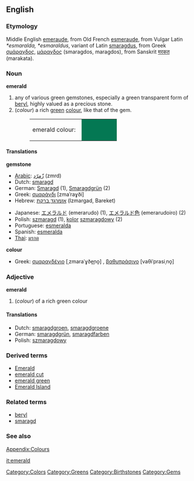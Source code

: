 {{wikipedia}}
==English==

===Etymology===
Middle English [[emeraude]], from Old French [[esmeraude]], from Vulgar Latin ''*esmaralda, *esmaraldus'', variant of Latin [[smaragdus]], from Greek [[σμάραγδος]], [[μάραγδος]] (smaragdos, maragdos), from Sanskrit [[मरकत]] (marakata).  

===Noun===
'''emerald'''
#any of various green gemstones, especially a green transparent form of [[beryl]], highly valued as a precious stone.
#(''colour'') a rich [[green]] [[color|colour]], like that of the gem.
#:<table><tr><td>emerald colour: &nbsp;</td><td bgcolor="#047853" width="80">&nbsp; </td></tr></table>

====Translations====

'''gemstone'''
{{top}}
*[[Arabic]]: [[زّمرّد]] (zmrd)
*Dutch: [[smaragd]] {{m}}
*German: [[Smaragd]] {{m}} (1), [[Smaragdgrün]] {{n}} (2)
*Greek: [[σμαράγδι]] [zmaˈraɣði] {{n}}
*Hebrew: [[אזמרגד]],[[ברקת]] (Izmargad, Bareket)
{{mid}}
*Japanese: [[エメラルド]] (emerarudo) (1), [[エメラルド色]] (emerarudoiro) (2)
*Polish: [[szmaragd]] {{m}} (1), [[kolor]] [[szmaragdowy]] {{m}} (2)
*Portuguese: [[esmeralda]] {{f}}
*Spanish: [[esmeralda]] {{f}}
*[[Thai]]: [[มรกต]]
{{bottom}}

'''colour'''
{{top}}
*Greek: [[σμαραγδένιο]] [ˌzmaraˈɣðe̞ɲo̞] {{n}}, [[βαθυπράσινο]] [vaθiˈprasiˌno̞] {{n}}

===Adjective===
'''emerald'''

#(''colour'') of a rich green colour

====Translations====
*Dutch: [[smaragdgroen]], [[smaragdgroene]]
*German: [[smaragdgrün]], [[smaragdfarben]]
*Polish: [[szmaragdowy]] {{m}}

===Derived terms===
*[[Emerald]]
*[[emerald cut]]
*[[emerald green]]
*[[Emerald Island]]


===Related terms===
*[[beryl]]
*[[smaragd]]


===See also===
[[Wiktionary_Appendix:Colours|Appendix:Colours]]

[[Category:Colors]]
[[Category:Greens]]
[[Category:Birthstones]]
[[Category:Gems]]

[[it:emerald]]